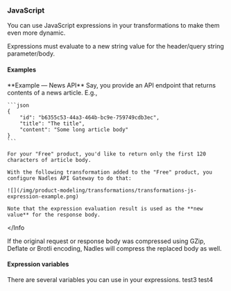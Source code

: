 
### JavaScript

You can use JavaScript expressions in your transformations to make them even more dynamic.

Expressions must evaluate to a new string value for the header/query string parameter/body.

#### Examples

<Info>
    **Example — News API**
    Say, you provide an API endpoint that returns contents of a news article. E.g.,

    ```json
    {
        "id": "b6355c53-44a3-464b-bc9e-759749cdb3ec",
        "title": "The title",
        "content": "Some long article body"
    }
    ```

    For your "Free" product, you'd like to return only the first 120 characters of article body.

    With the following transformation added to the "Free" product, you configure Nadles API Gateway to do that:

    ![](/img/product-modeling/transformations/transformations-js-expression-example.png)

    Note that the expression evaluation result is used as the **new value** for the response body.
</Info


<Note>
    If the original request or response body was compressed using GZip, Deflate or Brotli encoding, Nadles will compress the replaced body as well.
</Note>


#### Expression variables

There are several variables you can use in your expressions.
test3
<ExpressionVariablesRequest />
test4